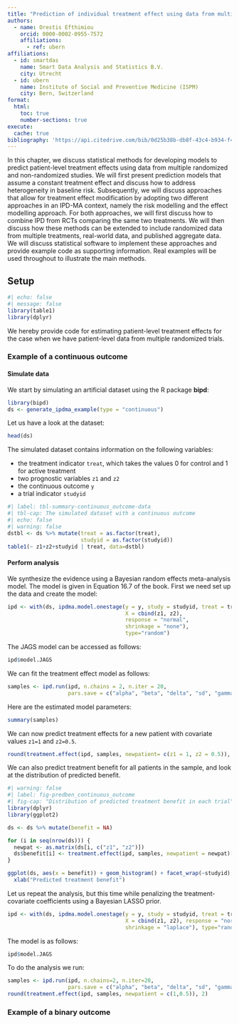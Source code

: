 ```yaml
---
title: "Prediction of individual treatment effect using data from multiple studies"
authors:   
  - name: Orestis Efthimiou
    orcid: 0000-0002-0955-7572
    affiliations:
      - ref: ubern
affiliations:
  - id: smartdas
    name: Smart Data Analysis and Statistics B.V.
    city: Utrecht
  - id: ubern
    name: Institute of Social and Preventive Medicine (ISPM)
    city: Bern, Switzerland
format:
  html:
    toc: true
    number-sections: true
execute:
  cache: true
bibliography: 'https://api.citedrive.com/bib/0d25b38b-db8f-43c4-b934-f4e2f3bd655a/references.bib?x=eyJpZCI6ICIwZDI1YjM4Yi1kYjhmLTQzYzQtYjkzNC1mNGUyZjNiZDY1NWEiLCAidXNlciI6ICIyNTA2IiwgInNpZ25hdHVyZSI6ICI0MGFkYjZhMzYyYWE5Y2U0MjQ2NWE2ZTQzNjlhMWY3NTk5MzhhNzUxZDNjYWIxNDlmYjM4NDgwOTYzMzY5YzFlIn0=/bibliography.bib'
---
```


In this chapter, we discuss statistical methods for developing models to predict patient-level treatment effects using data from multiple randomized and non-randomized studies. We will first present prediction models that assume a constant treatment effect and discuss how to address heterogeneity in baseline risk. Subsequently, we will discuss approaches that allow for treatment effect modification by adopting two different approaches in an IPD-MA context, namely the risk modelling and the effect modelling approach. For both approaches, we will first discuss how to combine IPD from RCTs comparing the same two treatments. We will then discuss how these methods can be extended to include randomized data from multiple treatments, real-world data, and published aggregate data. We will discuss statistical software to implement these approaches and provide example code as supporting information. Real examples will be used throughout to illustrate the main methods.

## Setup

```r
#| echo: false
#| message: false
library(table1)
library(dplyr)
```

We hereby provide code for estimating patient-level treatment effects for the case when we have patient-level data from multiple randomized trials.

### Example of a continuous outcome

#### Simulate data
We  start by simulating an artificial dataset using the R package **bipd**: 

```r
library(bipd)
ds <- generate_ipdma_example(type = "continuous")
```

Let us have a look at the dataset:
```r
head(ds)
```

The simulated dataset contains information on the following variables:

- the treatment indicator `treat`, which takes the values 0 for control and 1 for active treatment
- two prognostic variables `z1` and `z2`
- the continuous outcome `y`
- a trial indicator `studyid`

```r
#| label: tbl-summary-continuous_outcome-data
#| tbl-cap: The simulated dataset with a continuous outcome
#| echo: false
#| warning: false
dstbl <- ds %>% mutate(treat = as.factor(treat),
                       studyid = as.factor(studyid))
table1(~ z1+z2+studyid | treat, data=dstbl)
```

#### Perform analysis
We synthesize the evidence using a Bayesian random effects meta-analysis model. The model is given in Equation 16.7 of the book. First we need set up the data and create the model:
```r
ipd <- with(ds, ipdma.model.onestage(y = y, study = studyid, treat = treat,
                                     X = cbind(z1, z2), 
                                     response = "normal", 
                                     shrinkage = "none"), 
                                     type="random")
```

The JAGS model can be accessed as follows:

```r
ipd$model.JAGS
```
We can fit the treatment effect model as follows:

```r
samples <- ipd.run(ipd, n.chains = 2, n.iter = 20,
                   pars.save = c("alpha", "beta", "delta", "sd", "gamma"))
```

Here are the estimated model parameters:

```r
summary(samples)
```

We can now predict treatment effects for a new patient with covariate values `z1=1` and `z2=0.5`.

```r
round(treatment.effect(ipd, samples, newpatient= c(z1 = 1, z2 = 0.5)), 2)
```

We can also predict treatment benefit for all patients in the sample, and look at the distribution of predicted benefit.

```r
#| warning: false
#| label: fig-predben_continuous_outcome
#| fig-cap: "Distribution of predicted treatment benefit in each trial"
library(dplyr)
library(ggplot2)

ds <- ds %>% mutate(benefit = NA)

for (i in seq(nrow(ds))) {
  newpat <- as.matrix(ds[i, c("z1", "z2")])
  ds$benefit[i] <- treatment.effect(ipd, samples, newpatient = newpat)["0.5"]
}

ggplot(ds, aes(x = benefit)) + geom_histogram() + facet_wrap(~studyid) + 
  xlab("Predicted treatment benefit")
```

Let us repeat the analysis, but this time while penalizing the treatment-covariate coefficients using a Bayesian LASSO prior. 

```r
ipd <- with(ds, ipdma.model.onestage(y = y, study = studyid, treat = treat,
                                     X = cbind(z1, z2), response = "normal", 
                                     shrinkage = "laplace"), type="random")
```
The model is as follows:
```r
ipd$model.JAGS
```
To do the analysis we run:

```r
samples <- ipd.run(ipd, n.chains=2, n.iter=20, 
                   pars.save = c("alpha", "beta", "delta", "sd", "gamma"))
round(treatment.effect(ipd, samples, newpatient = c(1,0.5)), 2)
```

### Example of a binary outcome

